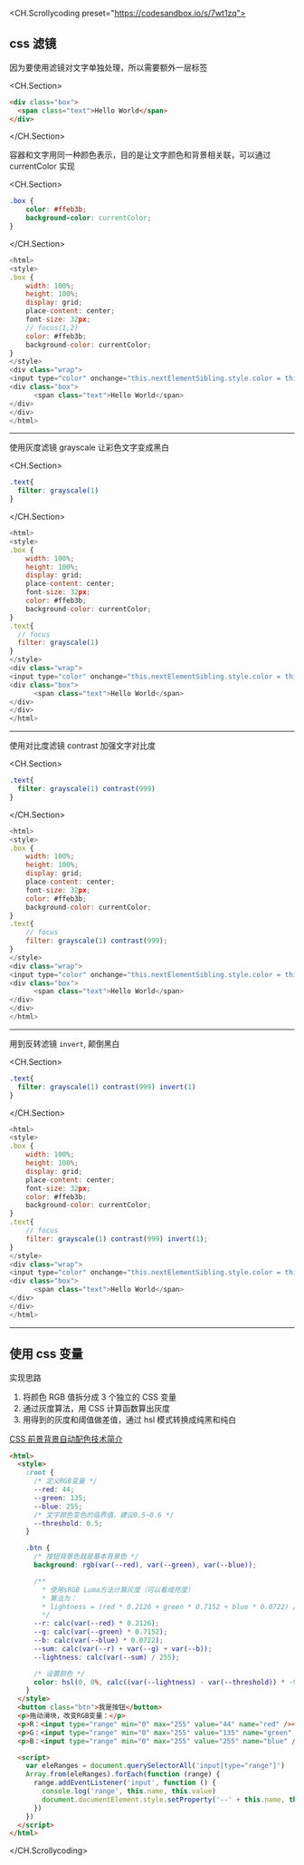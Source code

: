 <CH.Scrollycoding preset="https://codesandbox.io/s/7wt1zq">

## css 滤镜

因为要使用滤镜对文字单独处理，所以需要额外一层标签

<CH.Section>

```html
<div class="box">
  <span class="text">Hello World</span>
</div>
```

</CH.Section>

容器和文字用同一种颜色表示，目的是让文字颜色和背景相关联，可以通过 currentColor 实现

<CH.Section>
```css
.box {
    color: #ffeb3b;
    background-color: currentColor;
}
```
</CH.Section>

```js index.html
<html>
<style>
.box {
    width: 100%;
    height: 100%;
    display: grid;
    place-content: center;
    font-size: 32px;
    // focus(1,2)
    color: #ffeb3b;
    background-color: currentColor;
}
</style>
<div class="wrap">
<input type="color" onchange="this.nextElementSibling.style.color = this.value">
<div class="box">
      <span class="text">Hello World</span>
</div>
</div>
</html>
```

---

使用灰度滤镜 grayscale 让彩色文字变成黑白

<CH.Section>
```css 
.text{
  filter: grayscale(1)
}
```
</CH.Section>

```js index.html
<html>
<style>
.box {
    width: 100%;
    height: 100%;
    display: grid;
    place-content: center;
    font-size: 32px;
    color: #ffeb3b;
    background-color: currentColor;
}
.text{
  // focus
  filter: grayscale(1)
}
</style>
<div class="wrap">
<input type="color" onchange="this.nextElementSibling.style.color = this.value">
<div class="box">
      <span class="text">Hello World</span>
</div>
</div>
</html>
```

---

使用对比度滤镜 contrast 加强文字对比度

<CH.Section>
```css
.text{
  filter: grayscale(1) contrast(999)
}
```
</CH.Section>

```js index.html
<html>
<style>
.box {
    width: 100%;
    height: 100%;
    display: grid;
    place-content: center;
    font-size: 32px;
    color: #ffeb3b;
    background-color: currentColor;
}
.text{
    // focus
    filter: grayscale(1) contrast(999);
}
</style>
<div class="wrap">
<input type="color" onchange="this.nextElementSibling.style.color = this.value">
<div class="box">
      <span class="text">Hello World</span>
</div>
</div>
</html>
```

---

用到反转滤镜 `invert`, 颠倒黑白

<CH.Section>
```css
.text{
  filter: grayscale(1) contrast(999) invert(1)
}
```
</CH.Section>

```js index.html
<html>
<style>
.box {
    width: 100%;
    height: 100%;
    display: grid;
    place-content: center;
    font-size: 32px;
    color: #ffeb3b;
    background-color: currentColor;
}
.text{
    // focus
    filter: grayscale(1) contrast(999) invert(1);
}
</style>
<div class="wrap">
<input type="color" onchange="this.nextElementSibling.style.color = this.value">
<div class="box">
      <span class="text">Hello World</span>
</div>
</div>
</html>
```

---

## 使用 css 变量

实现思路

1. 将颜色 RGB 值拆分成 3 个独立的 CSS 变量
2. 通过灰度算法，用 CSS 计算函数算出灰度
3. 用得到的灰度和阈值做差值，通过 hsl 模式转换成纯黑和纯白

[CSS 前景背景自动配色技术简介](https://www.zhangxinxu.com/wordpress/2018/11/css-background-color-font-auto-match/)

```html index.html
<html>
  <style>
    :root {
      /* 定义RGB变量 */
      --red: 44;
      --green: 135;
      --blue: 255;
      /* 文字颜色变色的临界值，建议0.5~0.6 */
      --threshold: 0.5;
    }

    .btn {
      /* 按钮背景色就是基本背景色 */
      background: rgb(var(--red), var(--green), var(--blue));

      /** 
        * 使用sRGB Luma方法计算灰度（可以看成亮度）
        * 算法为：
        * lightness = (red * 0.2126 + green * 0.7152 + blue * 0.0722) / 255
        */
      --r: calc(var(--red) * 0.2126);
      --g: calc(var(--green) * 0.7152);
      --b: calc(var(--blue) * 0.0722);
      --sum: calc(var(--r) + var(--g) + var(--b));
      --lightness: calc(var(--sum) / 255);

      /* 设置颜色 */
      color: hsl(0, 0%, calc((var(--lightness) - var(--threshold)) * -999999%));
    }
  </style>
  <button class="btn">我是按钮</button>
  <p>拖动滑块，改变RGB变量：</p>
  <p>R：<input type="range" min="0" max="255" value="44" name="red" /></p>
  <p>G：<input type="range" min="0" max="255" value="135" name="green" /></p>
  <p>B：<input type="range" min="0" max="255" value="255" name="blue" /></p>

  <script>
    var eleRanges = document.querySelectorAll('input[type="range"]')
    Array.from(eleRanges).forEach(function (range) {
      range.addEventListener('input', function () {
        console.log('range', this.name, this.value)
        document.documentElement.style.setProperty('--' + this.name, this.value)
      })
    })
  </script>
</html>
```

</CH.Scrollycoding>
